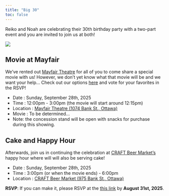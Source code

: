 ```yaml
---
title: "Big 30"
toc: false
---
```


Reiko and Noah are celebrating their 30th birthday party with a two-part event and you are invited to join us at both!

![](static/banner.png)

## Movie at Mayfair

We've rented out [Mayfair Theatre](https://mayfairtheatre.ca/) for all of you to come share a special movie with us! However, we don't yet know what that movie will be and we want your help... Check out our options [here](https://reiko-and-noah.github.io/Big-30/movies.html) and vote for your favorites in the RSVP!

- Date : Sunday, September 28th, 2025
- Time : 12:00pm - 3:00pm (the movie will start around 12:15pm)
- Location : [Mayfair Theatre (1074 Bank St., Ottawa)](https://maps.app.goo.gl/wMstk2QzVtpYAZHE8)
- Movie : To be determined…
- Note: the concession stand will be open with snacks for purchase during this showing.

## Cake and Happy Hour

Afterwards, join us in continuing the celebration at [CRAFT Beer Market's](https://www.craftbeermarket.ca/locations/ottawa/) happy hour where will will also be serving cake!

- Date : Sunday, September 28th, 2025
- Time : 3:00pm (or when the movie ends) - 6:00pm
- Location : [CRAFT Beer Market (975 Bank St., Ottawa)](https://maps.app.goo.gl/iUe5s1DhvgExHdeL8)

**RSVP**: If you can make it, please RSVP at the [this link](https://docs.google.com/forms/d/e/1FAIpQLScZOcR5IDoAQDZji3swh5ML2eNgYFGZ8eiIlCtoLbZFMRaQ9w/viewform?usp=header) by **August 31st, 2025**.